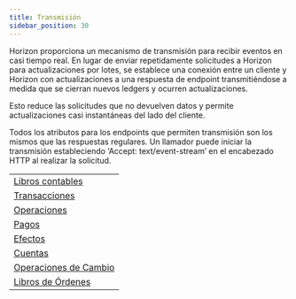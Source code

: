 ```yaml
---
title: Transmisión
sidebar_position: 30
---
```



Horizon proporciona un mecanismo de transmisión para recibir eventos en casi tiempo real. En lugar de enviar repetidamente solicitudes a Horizon para actualizaciones por lotes, se establece una conexión entre un cliente y Horizon con actualizaciones a una respuesta de endpoint transmitiéndose a medida que se cierran nuevos ledgers y ocurren actualizaciones.

Esto reduce las solicitudes que no devuelven datos y permite actualizaciones casi instantáneas del lado del cliente.

Todos los atributos para los endpoints que permiten transmisión son los mismos que las respuestas regulares. Un llamador puede iniciar la transmisión estableciendo ‘Accept: text/event-stream’ en el encabezado HTTP al realizar la solicitud.

<MethodTable title="Endpoints con Transmisión">

|                                                                      |
| -------------------------------------------------------------------- |
| [Libros contables](../resources/ledgers/README.mdx)                  |
| [Transacciones](../resources/transactions/README.mdx)                |
| [Operaciones](../resources/operations/README.mdx)                    |
| [Pagos](../resources/payments/README.mdx)                            |
| [Efectos](../resources/effects/README.mdx)                           |
| [Cuentas](../resources/accounts/README.mdx)                          |
| [Operaciones de Cambio](../resources/trades/README.mdx)              |
| [Libros de Órdenes](../aggregations/order-books/README.mdx)          |

</MethodTable>
